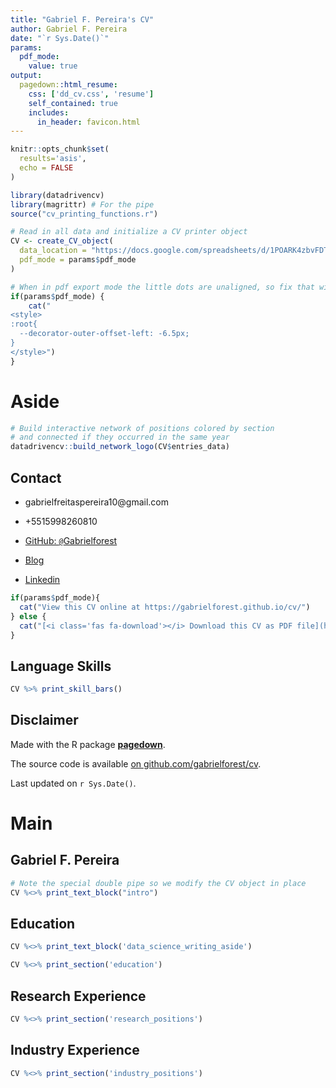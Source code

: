 ```yaml
---
title: "Gabriel F. Pereira's CV"
author: Gabriel F. Pereira
date: "`r Sys.Date()`"
params:
  pdf_mode:
    value: true
output:
  pagedown::html_resume:
    css: ['dd_cv.css', 'resume']
    self_contained: true
    includes:
      in_header: favicon.html
---
```


```r
knitr::opts_chunk$set(
  results='asis', 
  echo = FALSE
)

library(datadrivencv)
library(magrittr) # For the pipe
source("cv_printing_functions.r")

# Read in all data and initialize a CV printer object
CV <- create_CV_object(
  data_location = "https://docs.google.com/spreadsheets/d/1POARK4zbvFDT51n9De3_j6ogu4naX3gxDmiD2qWbF9o/edit?usp=sharing",  
  pdf_mode = params$pdf_mode
)

```


```r
# When in pdf export mode the little dots are unaligned, so fix that with some conditional CSS.
if(params$pdf_mode) {
    cat("
<style>
:root{
  --decorator-outer-offset-left: -6.5px;
}
</style>")
}
```


Aside
================================================================================

```r
# Build interactive network of positions colored by section
# and connected if they occurred in the same year
datadrivencv::build_network_logo(CV$entries_data)
```



## Contact 

- <i class="fa fa-envelope"></i> gabrielfreitaspereira10@gmail.com

- <i class="fa fa-phone"></i> +5515998260810

- [<i class="fa fa-github"></i> GitHub: `@`Gabrielforest](https://github.com/Gabrielforest)

- [<i class="fa fa-home"></i> Blog](https://gabrielforest.github.io/portfolio/)

- [<i class="fa fa-linkedin"></i> Linkedin](https://www.linkedin.com/in/gabriel-de-freitas-pereira-925260205)



```r
if(params$pdf_mode){
  cat("View this CV online at https://gabrielforest.github.io/cv/")
} else {
  cat("[<i class='fas fa-download'></i> Download this CV as PDF file](https://github.com/Gabrielforest/cv/raw/master/docs/index.pdf)")
}
```



Language Skills {#skills}
--------------------------------------------------------------------------------

```r
CV %>% print_skill_bars()
```



Disclaimer {#disclaimer}
--------------------------------------------------------------------------------

Made with the R package [**pagedown**](https://github.com/rstudio/pagedown). 

The source code is available [on github.com/gabrielforest/cv](https://github.com/gabrielforest/cv).

Last updated on `r Sys.Date()`.



Main
================================================================================

Gabriel F. Pereira {#title}
--------------------------------------------------------------------------------

```r
# Note the special double pipe so we modify the CV object in place
CV %<>% print_text_block("intro") 
```


Education {data-icon=graduation-cap data-concise=true}
--------------------------------------------------------------------------------

::: aside
```r
CV %<>% print_text_block('data_science_writing_aside')
```
:::

```r
CV %<>% print_section('education')
```


Research Experience {data-icon=laptop}
--------------------------------------------------------------------------------

```r
CV %<>% print_section('research_positions')
```


Industry Experience {data-icon=suitcase}
--------------------------------------------------------------------------------

```r
CV %<>% print_section('industry_positions')
```